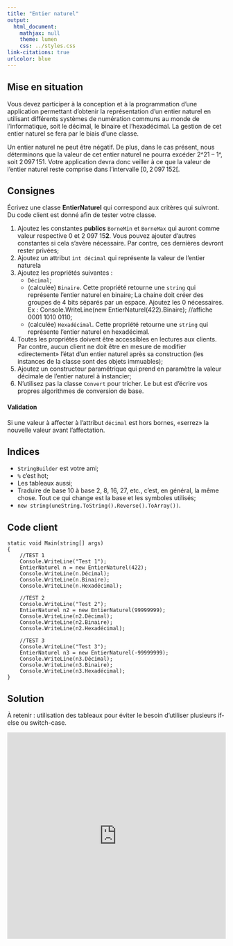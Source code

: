 ```yaml
---
title: "Entier naturel"
output:
  html_document:
    mathjax: null
    theme: lumen
    css: ../styles.css
link-citations: true
urlcolor: blue
---
```


## Mise en situation
Vous devez participer à la conception et à la programmation d’une application permettant d’obtenir la représentation d’un entier naturel en utilisant différents systèmes de numération communs au monde de l’informatique, soit le décimal, le binaire et l’hexadécimal. La gestion de cet entier naturel se fera par le biais d’une classe. 

Un entier naturel ne peut être négatif. De plus, dans le cas présent, nous déterminons que la valeur de cet entier naturel ne pourra excéder 2^21 – 1^, soit 2 097 151. Votre application devra donc veiller à ce que la valeur de l’entier naturel reste comprise dans l’intervalle [0, 2 097 152[.

## Consignes
Écrivez une classe **EntierNaturel** qui correspond aux critères qui suivront. Du code client est donné afin de tester votre classe.

1. Ajoutez les constantes **publics** `BorneMin` et `BorneMax` qui auront comme valeur respective 0 et 2 097 15**2**. Vous pouvez ajouter d'autres constantes si cela s'avère nécessaire. Par contre, ces dernières devront rester privées;
2. Ajoutez un attribut `int décimal` qui représente la valeur de l'entier naturela
3. Ajoutez les propriétés suivantes :
	* `Décimal`;
	* (calculée) `Binaire`. Cette propriété retourne une `string` qui représente l'entier naturel en binaire; La chaine doit créer des groupes de 4 bits séparés par un espace. Ajoutez les 0 nécessaires. Ex : Console.WriteLine(new EntierNaturel(422).Binaire); //affiche 0001 1010 0110;
	* (calculée) `Hexadécimal`. Cette propriété retourne une `string` qui représente l'entier naturel en hexadécimal.
4. Toutes les propriétés doivent être accessibles en lectures aux clients. Par contre, aucun client ne doit être en mesure de modifier «directement» l'état d'un entier naturel après sa construction (les instances de la classe sont des objets immuables);
5. Ajoutez un constructeur paramétrique qui prend en paramètre la valeur décimale de l'entier naturel à instancier;
6. N'utilisez pas la classe `Convert` pour tricher. Le but est d'écrire vos propres algorithmes de conversion de base.

#### Validation
Si une valeur à affecter à l'attribut `décimal` est hors bornes, «serrez» la nouvelle valeur avant l'affectation.

## Indices
* `StringBuilder` est votre ami;
* `%` c'est hot;
* Les tableaux aussi;
* Traduire de base 10 à base 2, 8, 16, 27, etc., c'est, en général, la même chose. Tout ce qui change est la base et les symboles utilisés;
* `new string(uneString.ToString().Reverse().ToArray())`.

## Code client
```
static void Main(string[] args)
{
    //TEST 1
    Console.WriteLine("Test 1");
    EntierNaturel n = new EntierNaturel(422);
    Console.WriteLine(n.Décimal);
    Console.WriteLine(n.Binaire);
    Console.WriteLine(n.Hexadécimal);

    //TEST 2
    Console.WriteLine("Test 2");
    EntierNaturel n2 = new EntierNaturel(99999999);
    Console.WriteLine(n2.Décimal);
    Console.WriteLine(n2.Binaire);
    Console.WriteLine(n2.Hexadécimal);

    //TEST 3
    Console.WriteLine("Test 3");
    EntierNaturel n3 = new EntierNaturel(-99999999);
    Console.WriteLine(n3.Décimal);
    Console.WriteLine(n3.Binaire);
    Console.WriteLine(n3.Hexadécimal);
}
```

## Solution
À retenir : utilisation des tableaux pour éviter le besoin d'utiliser plusieurs if-else ou switch-case.

<iframe width="100%" height="475" src="https://dotnetfiddle.net/Widget/wBNPXn" frameborder="0"></iframe>
